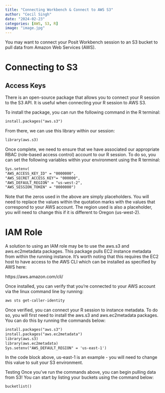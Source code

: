 ```yaml
---
title: "Connecting Workbench & Connect to AWS S3"
author: "Cecil Singh"
date: "2024-02-23"
categories: [AWS, S3, R]
image: "image.jpg"
---
```


You may want to connect your Posit Workbench session to an S3 bucket to pull data from Amazon Web Services (AWS). 

# Connecting to S3
## Access Keys
There is an open-source package that allows you to connect your R session to the S3 API. It is useful when connecting your R session to AWS S3.

To install the package, you can run the following command in the R terminal:
```default
install.packages("aws.s3")
```

From there, we can use this library within our session:

```default
library(aws.s3)
```

Once complete, we need to ensure that we have associated our appropriate RBAC (role-based access control) account to our R session. To do so, you can set the following variables within your environment using the R terminal:

```default
Sys.setenv(
"AWS_ACCESS_KEY_ID" = "0000000",
"AWS_SECRET_ACCESS_KEY"= "000000",
"AWS_DEFAULT_REGION" = "us-west-2",
"AWS_SESSION_TOKEN" = "0000000")
```

Note that the zeros used in the above are simply placeholders. You will need to replace the values within the quotation marks with the values that correspond to your AWS account. The region used is also a placeholder, you will need to change this if it is different to Oregon (us-west-2).

# IAM Role
A solution to using an IAM role may be to use the aws.s3 and aws.ec2metadata packages. This package pulls EC2 instance metadata from within the running instance. It's worth noting that this requires the EC2 host to have access to the AWS CLI which can be installed as specified by AWS here:

https://aws.amazon.com/cli/


Once installed, you can verify that you're connected to your AWS account via the linux command line by running:

```default
aws sts get-caller-identity
```

Once verified, you can connect your R session to instance metadata. To do so, you will first need to install the aws.s3 and aws.ec2metadata packages. You can do this by running the commands below:

```default
install.packages("aws.s3")
install.packages("aws.ec2metadata")
library(aws.s3)
library(aws.ec2metadata)
Sys.setenv("AWS_DEFAULT_REGION" = 'us-east-1')
```

In the code block above, us-east-1 is an example - you will need to change this value to suit your S3 environment.

Testing
Once you've run the commands above, you can begin pulling data from S3! You can start by listing your buckets using the command below:

```default
bucketlist()
```
